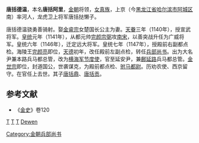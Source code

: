 '''唐括德温'''，本名'''唐括阿里'''，[[金朝|金朝]]将领，[[女真族|女真族]]，上京（今[[黑龙江省|黑龙江省]][[哈尔滨市|哈尔滨市]][[阿城区|阿城区]]南）率河人，龙虎卫上将军唐括挞懒子。

唐括德温骁勇善骑射。娶[[金睿宗|金睿宗]]女楚国长公主为妻。[[天眷|天眷]]三年（1140年），授宣武将军。[[皇统|皇统]]元年（1141年），从都元帅[[完颜宗弼|完颜宗弼]]攻[[南宋|南宋]]，以善突战升任为广威将军。皇统六年（1146年），迁定远大将军。皇统七年（1147年），授殿前右副都点检。海陵王[[完颜亮|完颜亮]]即位，[[天德_(金朝)|天德]]初年，改任殿前左副点检，转任[[兵部尚书|兵部尚书]]。出为大名尹兼本路兵马都总管，改为[[横海军节度使|横海军节度使]]，官至延安尹，兼[[鄜延路|鄜延路]]兵马都总管。[[金世宗|金世宗]]即位，封道国公，世袭谋克，为殿前都点检、[[驸马都尉|驸马都尉]]。历劝农使、西京留守。在官任上去世。其子[[唐括鼎|唐括鼎]]、[[唐括贡|唐括贡]]。
==参考文献==
*《[[金史|金史]]》卷120
[[分类:金朝中央官员|T]]
[[分类:金朝女真人|T]]
[[分类:金朝国公|T]]
[[分类:唐括姓|Dewen]]
[[Category:金朝兵部尚书|Category:金朝兵部尚书]]